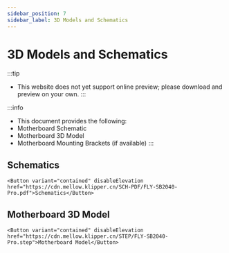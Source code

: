 ```yaml
---
sidebar_position: 7
sidebar_label: 3D Models and Schematics
---
```




# 3D Models and Schematics


:::tip
* This website does not yet support online preview; please download and preview on your own.
:::

:::info
* This document provides the following:
* Motherboard Schematic
* Motherboard 3D Model
* Motherboard Mounting Brackets (if available)
:::

## Schematics

    <Button variant="contained" disableElevation href="https://cdn.mellow.klipper.cn/SCH-PDF/FLY-SB2040-Pro.pdf">Schematics</Button>


## Motherboard 3D Model

    <Button variant="contained" disableElevation href="https://cdn.mellow.klipper.cn/STEP/FLY-SB2040-Pro.step">Motherboard Model</Button>